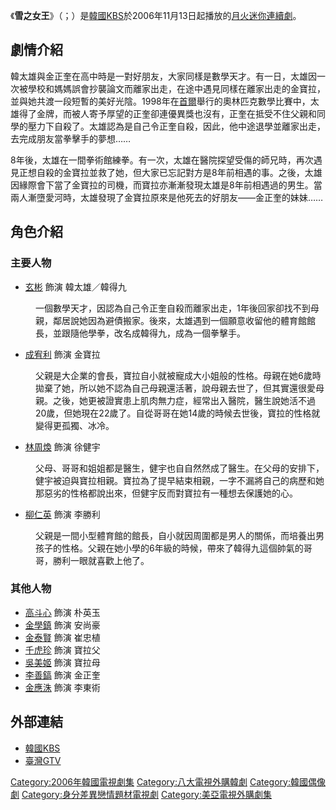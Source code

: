 {{Infobox Television
| show_name            = 雪之女王
| original_name        = {{lang|ko|눈의 여왕}}
| image                = Snow Queen poster.jpg
| caption              = 
| show_name_2          = 
| genre                = [[愛情|愛情]]
| format               = 
| creator              = 
| developer            = 
| writer               = [[金銀姬|金銀姬]]、[[尹恩景|尹恩景]]
| director             = [[李亨民|李亨民]]
| creative_director    = 
| presenter            = 
| starring             = [[炫彬|炫彬]]、[[成宥利|成宥利]]、[[林周煥|林周煥]]<br />[[柳仁英|柳仁英]]
| slogan               = 
| judges               = 
| voices               = 
| narrated             = 
| theme_music_composer = 
| opentheme            = 
| endtheme             = 
| composer             = 
| country              = {{KOR}}
| language             = [[韓語|韓語]]
| num_seasons          = <!-- or num_series -->
| num_episodes         = 16
| list_episodes        = 
| executive_producer   = 
| producer             = 
| editor               = 
| location             = 
| cinematography       = 
| camera               = 
| runtime              = 約70分鐘（含廣告）
| company              = Yoon's Color
| distributor          = 
| channel              = [[KBS第2頻道|KBS 2TV]]
| picture_format       = 
| audio_format         = 
| first_run            = {{KOR}}
| first_aired          = {{Start date|2006|11|13}}
| last_aired           = {{End date|2007|1|8}}
| status               = 
| preceded_by          = [[白雲階梯|白雲階梯]]
| followed_by          = [[春暖花開的時候|春暖花開的時候]]
| related              = 
| website              = http://www.kbs.co.kr/drama/snowqueen/
| production_website   = 
}}

《'''雪之女王'''》（{{lang-ko|'''눈의 여왕'''}}；{{lang-en|'''The Snow Queen'''}}）是[[大韓民國|韓國]][[韓國放送公社|KBS]]於2006年11月13日起播放的[[KBS月火迷你連續劇|月火迷你連續劇]]。

== 劇情介紹 ==

韓太雄與金正奎在高中時是一對好朋友，大家同樣是數學天才。有一日，太雄因一次被學校和媽媽誤會抄襲論文而離家出走，在途中遇見同樣在離家出走的金寶拉，並與她共渡一段短暫的美好光陰。1998年在[[首爾|首爾]]舉行的奧林匹克數學比賽中，太雄得了金牌，而被人寄予厚望的正奎卻連優異獎也沒有，正奎在抵受不住父親和同學的壓力下自殺了。太雄認為是自己令正奎自殺，因此，他中途退學並離家出走，去完成朋友當拳擊手的夢想……

8年後，太雄在一間拳術館練拳。有一次，太雄在醫院探望受傷的師兄時，再次遇見正想自殺的金寶拉並救了她，但大家已忘記對方是8年前相遇的事。之後，太雄因緣際會下當了金寶拉的司機，而寶拉亦漸漸發現太雄是8年前相遇過的男生。當兩人漸墮愛河時，太雄發現了金寶拉原來是他死去的好朋友——金正奎的妹妹……

== 角色介紹 ==
=== 主要人物 ===
* [[玄彬|玄彬]] 飾演 韓太雄／韓得九
:一個數學天才，因認為自己令正奎自殺而離家出走，1年後回家卻找不到母親，鄰居說她因為避債搬家。後來，太雄遇到一個願意收留他的體育館館長，並跟隨他學拳，改名成韓得九，成為一個拳擊手。
* [[成宥利|成宥利]] 飾演 金寶拉
:父親是大企業的會長，寶拉自小就被寵成大小姐般的性格。母親在她6歲時拋棄了她，所以她不認為自己母親還活著，說母親去世了，但其實還很愛母親。之後，她更被證實患上肌肉無力症，經常出入醫院，醫生說她活不過20歲，但她現在22歲了。自從哥哥在她14歲的時候去世後，寶拉的性格就變得更孤獨、冰冷。
* [[林周煥|林周煥]] 飾演 徐健宇
:父母、哥哥和姐姐都是醫生，健宇也自自然然成了醫生。在父母的安排下，健宇被迫與寶拉相親。寶拉為了提早結束相親，一字不漏將自己的病歷和她那惡劣的性格都說出來，但健宇反而對寶拉有一種想去保護她的心。
* [[柳仁英|柳仁英]] 飾演 李勝利
:父親是一間小型體育館的館長，自小就因周圍都是男人的關係，而培養出男孩子的性格。父親在她小學的6年級的時候，帶來了韓得九這個帥氣的哥哥，勝利一眼就喜歡上他了。

=== 其他人物 ===
* [[高斗心|高斗心]] 飾演 朴英玉
* [[金學鎮|金學鎮]] 飾演 安尚豪
* [[陳泰賢|金泰賢]] 飾演 崔忠植 
* [[千虎珍|千虎珍]] 飾演 寶拉父
* [[吳美姬|吳美姬]] 飾演 寶拉母
* [[李善鎬|李善鎬]] 飾演 金正奎
* [[金應洙|金應洙]] 飾演 李東術

== 外部連結 ==
* [http://www.kbs.co.kr/drama/snowqueen/ 韓國KBS]{{ko}}
* [https://web.archive.org/web/20110313073444/http://www.gtv.com.tw/Program/B051420110123U/index.html 臺灣GTV]{{zh-tw}}

{{電視節目的變遷
|電視台= {{KOR}} [[KBS第2頻道|KBS 2TV]]
|播放檔次= [[KBS月火迷你連續劇|月火劇]]
|節目名稱= 雪之女王<br />（2006年11月13日 - 2007年1月8日）
|上一節目= [[白雲階梯|白雲階梯]]<br />（2006年9月18日 - 2006年11月7日）
|下一節目= [[春暖花開的時候|春暖花開的時候]]<br />（2007年1月15日 - 2007年3月13日）
}}

{{電視節目的變遷|
|電視台= {{JPN}} [[TBS|TBS]]
|播放檔次= 韓流★select 
|節目名稱= 雪之女王<br />（2010年11月17日 - 2010年12月9日）
|上一節目= [[男版灰姑娘|男版灰姑娘]]<br />（2010年10月25日 - 2010年11月16日）
|下一節目= [[學習之神|韓版龍櫻]]<br />（2010年12月10日 - 2011年1月7日）
}}

{{電視節目的變遷
|電視台= {{TWN}} [[八大戲劇台|八大戲劇台]]
|播放檔次= 星期一至五22:00 - 23:00
|節目名稱= 雪之女王<br />（2011年3月2日 - 2011年4月1日）
|上一節目= [[我的女友是九尾狐|我的女友是九尾狐]]<br />（2010年12月27日 - 2011年1月27日）
|下一節目= [[春日華爾滋|春之戀]]<br />(2011年4月4日 - 2011年4月29日)
}}

{{KBS月火迷你連續劇}}
{{2011年台灣播出之韓劇}}
{{DEFAULTSORT:Nun-ui Yeowang}}
[[Category:2006年韓國電視劇集|Category:2006年韓國電視劇集]]
[[Category:八大電視外購韓劇|Category:八大電視外購韓劇]]
[[Category:韓國偶像劇|Category:韓國偶像劇]]
[[Category:身分差異戀情題材電視劇|Category:身分差異戀情題材電視劇]]
[[Category:美亞電視外購劇集|Category:美亞電視外購劇集]]
